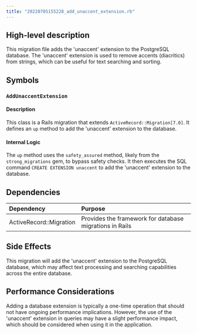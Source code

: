 ```yaml
---
title: "20220705155228_add_unaccent_extension.rb"
---
```


## High-level description
This migration file adds the 'unaccent' extension to the PostgreSQL database. The 'unaccent' extension is used to remove accents (diacritics) from strings, which can be useful for text searching and sorting.

## Symbols

### `AddUnaccentExtension`
#### Description
This class is a Rails migration that extends `ActiveRecord::Migration[7.0]`. It defines an `up` method to add the 'unaccent' extension to the database.

#### Internal Logic
The `up` method uses the `safety_assured` method, likely from the `strong_migrations` gem, to bypass safety checks. It then executes the SQL command `CREATE EXTENSION unaccent` to add the 'unaccent' extension to the database.

## Dependencies
| Dependency | Purpose |
|:-----------|:--------|
| ActiveRecord::Migration | Provides the framework for database migrations in Rails |

## Side Effects
This migration will add the 'unaccent' extension to the PostgreSQL database, which may affect text processing and searching capabilities across the entire database.

## Performance Considerations
Adding a database extension is typically a one-time operation that should not have ongoing performance implications. However, the use of the 'unaccent' extension in queries may have a slight performance impact, which should be considered when using it in the application.